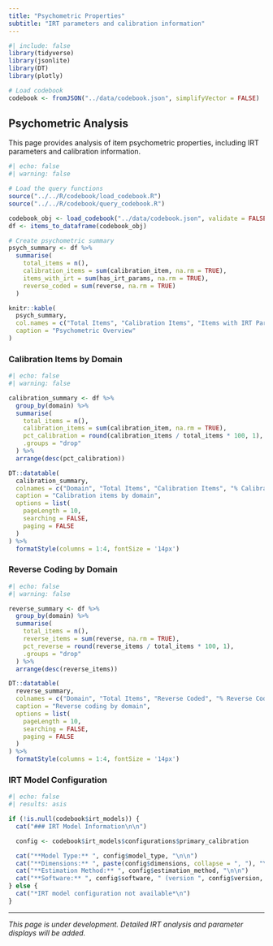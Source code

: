 ```yaml
---
title: "Psychometric Properties"
subtitle: "IRT parameters and calibration information"
---
```


```r
#| include: false
library(tidyverse)
library(jsonlite)
library(DT)
library(plotly)

# Load codebook
codebook <- fromJSON("../data/codebook.json", simplifyVector = FALSE)
```

## Psychometric Analysis

This page provides analysis of item psychometric properties, including IRT parameters and calibration information.

```r
#| echo: false
#| warning: false

# Load the query functions
source("../../R/codebook/load_codebook.R")
source("../../R/codebook/query_codebook.R")

codebook_obj <- load_codebook("../data/codebook.json", validate = FALSE)
df <- items_to_dataframe(codebook_obj)

# Create psychometric summary
psych_summary <- df %>%
  summarise(
    total_items = n(),
    calibration_items = sum(calibration_item, na.rm = TRUE),
    items_with_irt = sum(has_irt_params, na.rm = TRUE),
    reverse_coded = sum(reverse, na.rm = TRUE)
  )

knitr::kable(
  psych_summary,
  col.names = c("Total Items", "Calibration Items", "Items with IRT Parameters", "Reverse Coded Items"),
  caption = "Psychometric Overview"
)
```

### Calibration Items by Domain

```r
#| echo: false
#| warning: false

calibration_summary <- df %>%
  group_by(domain) %>%
  summarise(
    total_items = n(),
    calibration_items = sum(calibration_item, na.rm = TRUE),
    pct_calibration = round(calibration_items / total_items * 100, 1),
    .groups = "drop"
  ) %>%
  arrange(desc(pct_calibration))

DT::datatable(
  calibration_summary,
  colnames = c("Domain", "Total Items", "Calibration Items", "% Calibration"),
  caption = "Calibration items by domain",
  options = list(
    pageLength = 10,
    searching = FALSE,
    paging = FALSE
  )
) %>%
  formatStyle(columns = 1:4, fontSize = '14px')
```

### Reverse Coding by Domain

```r
#| echo: false
#| warning: false

reverse_summary <- df %>%
  group_by(domain) %>%
  summarise(
    total_items = n(),
    reverse_items = sum(reverse, na.rm = TRUE),
    pct_reverse = round(reverse_items / total_items * 100, 1),
    .groups = "drop"
  ) %>%
  arrange(desc(reverse_items))

DT::datatable(
  reverse_summary,
  colnames = c("Domain", "Total Items", "Reverse Coded", "% Reverse Coded"),
  caption = "Reverse coding by domain",
  options = list(
    pageLength = 10,
    searching = FALSE,
    paging = FALSE
  )
) %>%
  formatStyle(columns = 1:4, fontSize = '14px')
```

### IRT Model Configuration

```r
#| echo: false
#| results: asis

if (!is.null(codebook$irt_models)) {
  cat("### IRT Model Information\n\n")

  config <- codebook$irt_models$configurations$primary_calibration

  cat("**Model Type:** ", config$model_type, "\n\n")
  cat("**Dimensions:** ", paste(config$dimensions, collapse = ", "), "\n\n")
  cat("**Estimation Method:** ", config$estimation_method, "\n\n")
  cat("**Software:** ", config$software, " (version ", config$version, ")\n\n")
} else {
  cat("*IRT model configuration not available*\n")
}
```

---
*This page is under development. Detailed IRT analysis and parameter displays will be added.*